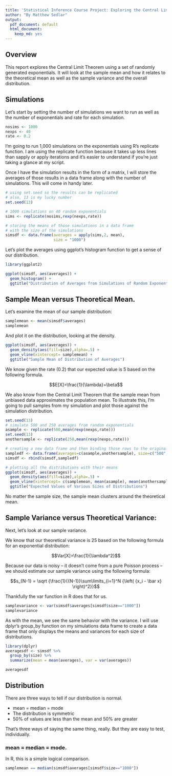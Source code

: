 ```yaml
---
title: 'Statistical Inference Course Project: Exploring the Central Limit Theorem'
author: "By Matthew Sedlar"
output:
  pdf_document: default
  html_document:
    keep_md: yes
---
```



## Overview

This report explores the Central Limit Theorem using a set of randomly generated exponentials. It will look at the sample mean and how it relates to the theoretical mean as well as the sample variance and the overall distribution.

## Simulations

Let's start by setting the number of simulations we want to run as well as the number of exponentials and rate for each simulation.

```r

nosims <- 1000
nexps <- 40
rate <- 0.2

```

I'm going to run 1,000 simulations on the exponentials using R's replicate function. I am using the replicate function because it takes up less lines than sapply or apply iterations and it's easier to understand if you're just taking a glance at my script. 

Once I have the simulation results in the form of a matrix, I will store the averages of those results in a data frame along with the number of simulations. This will come in handy later. 

```r

# using set.seed so the results can be replicated
# also, 13 is my lucky number
set.seed(13)

# 1000 simulations on 40 random exponentials
sims <- replicate(nosims,rexp(nexps,rate))

# storing the means of those simulations in a data frame
# with the size of the simulations
simsdf <- data.frame(averages = apply(sims,2, mean),
                     size = "1000")

```

Let's plot the averages using ggplot's histogram function to get a sense of our distribution.

```r

library(ggplot2)

ggplot(simsdf, aes(averages)) + 
  geom_histogram() +
  ggtitle("Distribution of Averages from Simulations of Random Exponentials")


```

## Sample Mean versus Theoretical Mean.

Let's examine the mean of our sample distribution:

```r

samplemean <- mean(simsdf$averages)
samplemean

```

And plot it on the distribution, looking at the density.

```r

ggplot(simsdf, aes(averages)) + 
  geom_density(aes(fill=size),alpha=.5) +
  geom_vline(xintercept= samplemean) +
  ggtitle("Sample Mean of Distribution of Averages")

```

We know given the rate (0.2) that our expected value is 5 based on the following formula.

$$E[X]=\frac{1}{\lambda}=\beta$$

We also know from the Central Limit Theorem that the sample mean from unbiased data approximates the population mean. To illustrate this, I'm going to pull samples from my simulation and plot those against the simulation distribution. 

```r

set.seed(13)
# simulate 500 and 250 averages from random exponentials
asample <- replicate(500,mean(rexp(nexps,rate)))
set.seed(13)
anothersample <- replicate(250,mean(rexp(nexps,rate)))

# creating a new data frame and then binding those rows to the original
sampledf <- data.frame(averages=c(asample,anothersample), size=c("500","250"))
simsdf <- rbind(simsdf,sampledf)

# plotting all the distributions with their means
ggplot(simsdf, aes(averages)) + 
  geom_density(aes(fill=size),alpha=.5) +
  geom_vline(xintercept= c(samplemean, mean(asample), mean(anothersample))) +
  ggtitle("Expected Values of Various Sizes of Distributions")

```

No matter the sample size, the sample mean clusters around the theoretical mean. 

## Sample Variance versus Theoretical Variance: 

Next, let's look at our sample variance.

We know that our theoretical variance is 25 based on the following formula for an exponential distribution:

$$Var[X]=\frac{1}{\lambda^2}$$

Because our data is noisy -- it doesn't come from a pure Poisson process -- we should estimate our sample variance using the following formula:

$$s_{N-1} = \sqrt {\frac{1}{{N-1}}\sum\limits_{i=1}^N {\left( {x_i - \bar x} \right)^2}}$$

Thankfully the var function in R does that for us.

```r

samplevariance <- var(simsdf$averages[simsdf$size=="1000"])
samplevariance

```

As with the mean, we see the same behavior with the variance. I will use dplyr's group_by function on my simulations data frame to create a data frame that only displays the means and variances for each size of distributions.

```r

library(dplyr)
averagesdf <- simsdf %>% 
  group_by(size) %>% 
  summarize(mean = mean(averages), var = var(averages))

averagesdf

```


## Distribution

There are three ways to tell if our distribution is normal. 

* mean = median = mode
* The distribution is symmetric
* 50% of values are less than the mean and 50% are greater
 
That's three ways of saying the same thing, really. But they are easy to test, individually.

### mean = median = mode.

In R, this is a simple logical comparison.

```r

samplemean == median(simsdf$averages[simsdf$size=="1000"])

```

